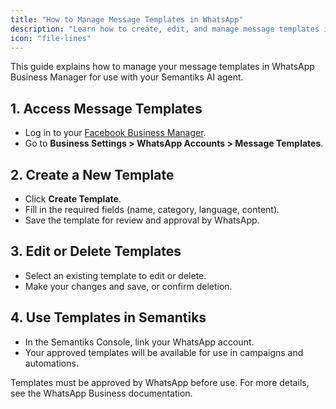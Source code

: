 ```yaml
---
title: "How to Manage Message Templates in WhatsApp"
description: "Learn how to create, edit, and manage message templates in WhatsApp Business Manager."
icon: "file-lines"
---
```


This guide explains how to manage your message templates in WhatsApp Business Manager for use with your Semantiks AI agent.

## 1. Access Message Templates
- Log in to your [Facebook Business Manager](https://business.facebook.com/).
- Go to **Business Settings > WhatsApp Accounts > Message Templates**.

## 2. Create a New Template
- Click **Create Template**.
- Fill in the required fields (name, category, language, content).
- Save the template for review and approval by WhatsApp.

## 3. Edit or Delete Templates
- Select an existing template to edit or delete.
- Make your changes and save, or confirm deletion.

## 4. Use Templates in Semantiks
- In the Semantiks Console, link your WhatsApp account.
- Your approved templates will be available for use in campaigns and automations.

<Note>
Templates must be approved by WhatsApp before use. For more details, see the WhatsApp Business documentation.
</Note>
